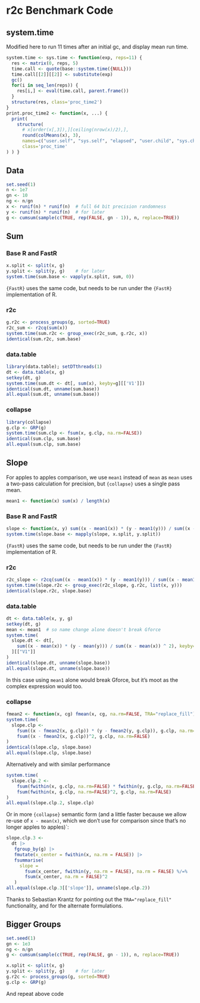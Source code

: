 # r2c Benchmark Code

## system.time

Modified here to run 11 times after an initial gc, and display mean run time.

```r
system.time <- sys.time <- function(exp, reps=11) {
  res <- matrix(0, reps, 5)
  time.call <- quote(base::system.time({NULL}))
  time.call[[2]][[2]] <- substitute(exp)
  gc()
  for(i in seq_len(reps)) {
    res[i,] <- eval(time.call, parent.frame())
  }
  structure(res, class='proc_time2')
}
print.proc_time2 <- function(x, ...) {
  print(
    structure(
      # x[order(x[,3]),][ceiling(nrow(x)/2),],
      round(colMeans(x), 3),
      names=c("user.self", "sys.self", "elapsed", "user.child", "sys.child"),
      class='proc_time'
) ) }
```

## Data

```r
set.seed(1)
n <- 1e7
gn <- 10
ng <- n/gn
x <- runif(n) * runif(n)  # full 64 bit precision randomness
y <- runif(n) * runif(n)  # for later
g <- cumsum(sample(c(TRUE, rep(FALSE, gn - 1)), n, replace=TRUE))
```

## Sum

### Base R and FastR

```r
x.split <- split(x, g)
y.split <- split(y, g)    # for later
system.time(sum.base <- vapply(x.split, sum, 0))
```

`{FastR}` uses the same code, but needs to be run under the `{FastR}`
implementation of R.

### r2c

```r
g.r2c <- process_groups(g, sorted=TRUE)
r2c_sum <- r2cq(sum(x))
system.time(sum.r2c <- group_exec(r2c_sum, g.r2c, x))
identical(sum.r2c, sum.base)
```

### data.table

```r
library(data.table); setDTthreads(1)
dt <- data.table(x, g)
setkey(dt, g)
system.time(sum.dt <- dt[, sum(x), keyby=g][['V1']])
identical(sum.dt, unname(sum.base))
all.equal(sum.dt, unname(sum.base))
```

### collapse

```r
library(collapse)
g.clp <- GRP(g)
system.time(sum.clp <- fsum(x, g.clp, na.rm=FALSE))
identical(sum.clp, sum.base)
all.equal(sum.clp, sum.base)
```

## Slope

For apples to apples comparison, we use `mean1` instead of `mean` as `mean`
uses a two-pass calculation for precision, but `{collapse}` uses a single pass
mean.

<!-- we're slightly lying here because we can't redefine `mean1` without r2c
complaining about it, but it's a white lie -->
```r
mean1 <- function(x) sum(x) / length(x)
```
### Base R and FastR

```r
slope <- function(x, y) sum((x - mean1(x)) * (y - mean1(y))) / sum((x - mean1(x)) ^ 2)
system.time(slope.base <- mapply(slope, x.split, y.split))
```

`{FastR}` uses the same code, but needs to be run under the `{FastR}`
implementation of R.

### r2c

```r
r2c_slope <- r2cq(sum((x - mean1(x)) * (y - mean1(y))) / sum((x - mean1(x)) ^ 2))
system.time(slope.r2c <- group_exec(r2c_slope, g.r2c, list(x, y)))
identical(slope.r2c, slope.base)
```

### data.table

```r
dt <- data.table(x, y, g)
setkey(dt, g)
mean <- mean1  # so name change alone doesn't break Gforce
system.time(
  slope.dt <- dt[,
    sum((x - mean(x)) * (y - mean(y))) / sum((x - mean(x)) ^ 2), keyby=g
  ][["V1"]]
)
identical(slope.dt, unname(slope.base))
all.equal(slope.dt, unname(slope.base))
```

In this case using `mean1` alone would break Gforce, but it's moot as the
complex expression would too.

### collapse

```r
fmean2 <- function(x, cg) fmean(x, cg, na.rm=FALSE, TRA="replace_fill")
system.time(
  slope.clp <-
    fsum((x - fmean2(x, g.clp)) * (y - fmean2(y, g.clp)), g.clp, na.rm=FALSE) /
    fsum((x - fmean2(x, g.clp))^2, g.clp, na.rm=FALSE)
)
identical(slope.clp, slope.base)
all.equal(slope.clp, slope.base)
```

Alternatively and with similar performance

```r
system.time(
  slope.clp.2 <-
    fsum(fwithin(x, g.clp, na.rm=FALSE) * fwithin(y, g.clp, na.rm=FALSE), g.clp, na.rm=FALSE) /
    fsum(fwithin(x, g.clp, na.rm=FALSE)^2, g.clp, na.rm=FALSE)
)
all.equal(slope.clp.2, slope.clp)
```

Or in more `{collapse}` semantic form (and a little faster because we allow
re-use of `x - mean(x)`, which we don't use for comparison since that's no longer
apples to apples)`:


```r
slope.clp.3 <-
  dt |>
   fgroup_by(g) |>
   fmutate(x_center = fwithin(x, na.rm = FALSE)) |>
   fsummarise(
     slope =
       fsum(x_center, fwithin(y, na.rm = FALSE), na.rm = FALSE) %/=%
       fsum(x_center, na.rm = FALSE)^2
   )
all.equal(slope.clp.3[['slope']], unname(slope.clp.2))
```

Thanks to Sebastian Krantz for pointing out the `TRA="replace_fill"`
functionality, and for the alternate formulations.

## Bigger Groups

```r
set.seed(1)
gn <- 1e3
ng <- n/gn
g <- cumsum(sample(c(TRUE, rep(FALSE, gn - 1)), n, replace=TRUE))

x.split <- split(x, g)
y.split <- split(y, g)    # for later
g.r2c <- process_groups(g, sorted=TRUE)
g.clp <- GRP(g)
```

And repeat above code
